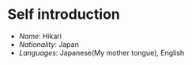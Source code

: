 # Self introduction

- _Name_: Hikari
- _Nationality_: Japan
- _Languages_: Japanese(My mother tongue), English<br/>

